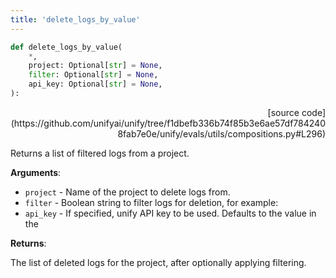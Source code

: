 ```yaml
---
title: 'delete_logs_by_value'
---
```


```python
def delete_logs_by_value(
    *,
    project: Optional[str] = None,
    filter: Optional[str] = None,
    api_key: Optional[str] = None,
):
```

<p align="right">[source code](https://github.com/unifyai/unify/tree/f1dbefb336b74f85b3e6ae57df7842408fab7e0e/unify/evals/utils/compositions.py#L296)</p>

Returns a list of filtered logs from a project.

**Arguments**:

- `project` - Name of the project to delete logs from.
- `filter` - Boolean string to filter logs for deletion, for example:
- `api_key` - If specified, unify API key to be used. Defaults to the value in the



**Returns**:

The list of deleted logs for the project, after optionally applying filtering.